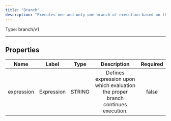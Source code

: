 ```yaml
---
title: "Branch"
description: "Executes one and only one branch of execution based on the `expression` value."
---
```




Type: branch/v1

<hr />


## Properties

|      Name       |      Label     |     Type     |     Description     | Required |
|:---------------:|:--------------:|:------------:|:-------------------:|:--------:|
| expression | Expression | STRING | Defines expression upon which evaluation the proper branch continues execution. | false |





